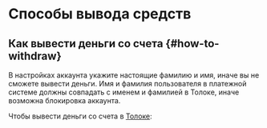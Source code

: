 # Способы вывода средств

## Как вывести деньги со счета {#how-to-withdraw}

<Note mode="restriction" title="Внимание">

В настройках аккаунта укажите настоящие фамилию и имя, иначе вы не сможете вывести деньги. Имя и фамилия пользователя в платежной системе должны совпадать с именем и фамилией в Толоке, иначе возможна блокировка аккаунта.

</Note>

Чтобы вывести деньги со счета в [Толоке](http://toloka.yandex.ru/):

